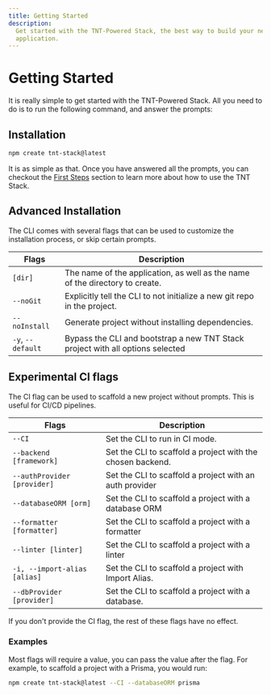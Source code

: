 ```yaml
---
title: Getting Started
description:
  Get started with the TNT-Powered Stack, the best way to build your next web
  application.
---
```



# Getting Started

It is really simple to get started with the TNT-Powered Stack. All you need to
do is to run the following command, and answer the prompts:

## Installation

```bash
npm create tnt-stack@latest
```

It is as simple as that. Once you have answered all the prompts, you can
checkout the [First Steps](/first-steps) section to learn more about how to use
the TNT Stack.

## Advanced Installation

The CLI comes with several flags that can be used to customize the installation
process, or skip certain prompts.

| Flags             | Description                                                                    |
| ----------------- | ------------------------------------------------------------------------------ |
| `[dir]`           | The name of the application, as well as the name of the directory to create.   |
| `--noGit`         | Explicitly tell the CLI to not initialize a new git repo in the project.       |
| `--noInstall`     | Generate project without installing dependencies.                              |
| `-y`, `--default` | Bypass the CLI and bootstrap a new TNT Stack project with all options selected |

## Experimental CI flags

The CI flag can be used to scaffold a new project without prompts. This is
useful for CI/CD pipelines.

| Flags                        | Description                                                |
| ---------------------------- | ---------------------------------------------------------- |
| `--CI`                       | Set the CLI to run in CI mode.                             |
| `--backend [framework]`      | Set the CLI to scaffold a project with the chosen backend. |
| `--authProvider [provider]`  | Set the CLI to scaffold a project with an auth provider    |
| `--databaseORM [orm]`        | Set the CLI to scaffold a project with a database ORM      |
| `--formatter [formatter]`    | Set the CLI to scaffold a project with a formatter         |
| `--linter [linter]`          | Set the CLI to scaffold a project with a linter            |
| `-i, --import-alias [alias]` | Set the CLI to scaffold a project with Import Alias.       |
| `--dbProvider [provider]`    | Set the CLI to scaffold a project with a database.         |

<Callout type="warning">
  If you don't provide the CI flag, the rest of these flags have no effect.
</Callout>

### Examples

Most flags will require a value, you can pass the value after the flag. For
example, to scaffold a project with a Prisma, you would run:

```bash
npm create tnt-stack@latest --CI --databaseORM prisma
```

